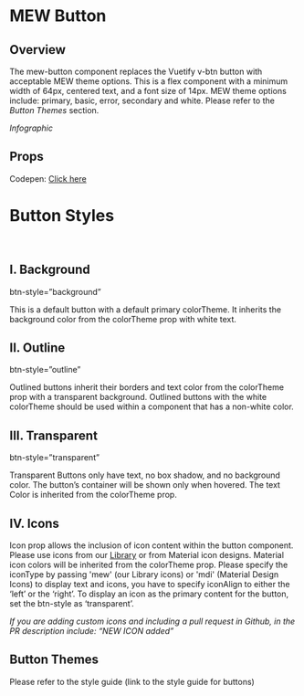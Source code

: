 
# MEW Button 

## Overview

The mew-button component replaces the Vuetify v-btn button with acceptable MEW theme options. This is a flex component with a minimum width of 64px, centered text, and a font size of 14px. 
MEW theme options include: primary, basic, error, secondary and white. 
Please refer to the *Button Themes* section.

*Infographic*


## Props
<Props of={MewButton} />
Codepen: <a target="_blank" href="https://codepen.io/gesseekur/pen/jOWGeeL" id="Bar">Click here</a>

# Button Styles

<br/>

## I. Background

btn-style=”background”

This is a default button with a default primary colorTheme. It inherits the background color from the colorTheme prop with white text.
<Preview><Story id="mewbutton--background-button" /></Preview>

## II. Outline

btn-style=”outline”

Outlined buttons inherit their borders and text color from the colorTheme prop with a transparent background. Outlined buttons with the white colorTheme should be used within a component that has a non-white color.

<Preview><Story id="mewbutton--outline-button" /></Preview>


## III. Transparent
btn-style=”transparent”

Transparent Buttons only have text, no box shadow, and no background color. The button’s container will be shown only when hovered. The text Color is inherited from the colorTheme prop.

<Preview><Story id="mewbutton--transparent-button" /></Preview>

## IV. Icons

Icon prop allows the inclusion of icon content within the button component. Please use icons from our <a href="https://myetherwallet.github.io/mew-components/?path=/story/mewicon--mew-icon">Library</a> or from Material icon designs.  Material icon colors will be inherited from the colorTheme prop. Please specify the iconType by passing 'mew' (our Library icons) or 'mdi' (Material Design Icons) to display text and icons, you have to specify iconAlign to either the ‘left’ or the ‘right’.
To display an icon as the primary content for the button, set the btn-style as ‘transparent’.

*If you are adding custom icons and including a pull request in Github, in the PR description include: “NEW ICON added”*

<Preview><Story id="mewbutton--icon-button" /></Preview>
<Preview><Story id="mewbutton--icon-title-button" /></Preview>


## Button Themes
Please refer to the style guide (link to the style guide for buttons)


